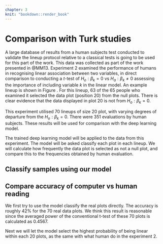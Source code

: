 ```yaml
---
chapter: 3
knit: "bookdown::render_book"
---
```


# Comparison with Turk studies

A large database of results from a human subjects test conducted to validate the lineup protocol relative to a classical tests is going to be used for this part of the work. This data was collected as part of the work presented in @MM13. Experiment 2 examined the performance of humans in recognising linear association between two variables, in direct comparison to conducting a $t$-test of $H_o: \beta_k=0$ vs $H_a: \beta_k\neq 0$ assessing the importance of including variable $k$ in the linear model. An example lineup is shown in Figure \ref{expt2}. For this lineup, 63 of the 65 people who examined it selected the data plot (position 20) from the null plots. There is clear evidence that the data displayed in plot 20 is not from $H_o: \beta_k=0$. 

\begin{figure*}[h]
\centerline{\includegraphics[width=15cm]{figures/plot_turk2_300_350_12_3.png}}
\caption{One of 70 lineups used in experiment 2 Majumder et al (2012). Of the 65 people who examined the lineup,  63 selected the data plot, which is in position 20.}
\label{expt2}
\end{figure*}



This experiment utilised 70 lineups of size 20 plot, with varying degrees of departure from the $H_o: \beta_k=0$. There were 351 evaluations by human subjects. These results will be used for comparison with the deep learning model. 

The trained deep learning model will be applied to the data from this experiment. The model will be asked classify each plot in each lineup. We will calculate how frequently the data plot is selected as not a null plot, and compare this to the frequencies obtained by human evaluation. 

## Classify samples using our model

<!--
After first training attempt with 20,000 observations (15,000 linear and 5,000 no-relationship), the model's performance is shown below. The accuracy tested on unseen data is roughly 89.7%, where the test data is generated from the same specification with training data.
-->

## Compare accuracy of computer vs human reading

We first try to use the model classify the real plots directly. The accuracy is roughly 42% for the 70 real data plots. We think this result is reasonable since the averaged power of the conventional t-test of these 70 plots is calculated as 0.4567.

Next we will let the model select the highest probability of being linear within each 20 plots, as the same with what human do in the experiment 2.




























